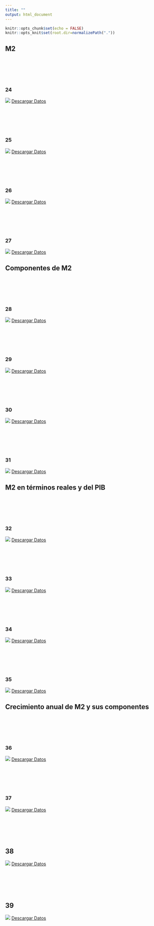 ```yaml
---
title: ""
output: html_document
---
```

```r
knitr::opts_chunk$set(echo = FALSE)
knitr::opts_knit$set(root.dir=normalizePath("."))
```


## M2

<a id="M20"></a>

<br><br><br><br>

### 24
![](./Graficos/M20.png)
<a href="https://github.com/esterodr/Monitor_v2/blob/main/CSV/Grafico24.csv" target="_blank">Descargar Datos</a>

<a id="M21"></a>

<br><br><br><br>

### 25
![](./Graficos/M21.png)
<a href="https://github.com/esterodr/Monitor_v2/blob/main/CSV/Grafico25.csv" target="_blank">Descargar Datos</a>

<a id="M22"></a>

<br><br><br><br>

### 26
![](./Graficos/M22.png)
<a href="https://github.com/esterodr/Monitor_v2/blob/main/CSV/Grafico26.csv" target="_blank">Descargar Datos</a>

<a id="M23"></a>

<br><br><br><br>

### 27
![](./Graficos/M23.png)
<a href="https://github.com/esterodr/Monitor_v2/blob/main/CSV/Grafico27.csv" target="_blank">Descargar Datos</a>

## Componentes de M2

<a id="M2c0"></a>

<br><br><br><br>

### 28
![](./Graficos/M20_lin.png)
<a href="https://github.com/esterodr/Monitor_v2/blob/main/CSV/Grafico28.csv" target="_blank">Descargar Datos</a>

<a id="M2c1"></a>

<br><br><br><br>

### 29
![](./Graficos/M21_lin.png)
<a href="https://github.com/esterodr/Monitor_v2/blob/main/CSV/Grafico29.csv" target="_blank">Descargar Datos</a>

<a id="M2c2"></a>

<br><br><br><br>

### 30
![](./Graficos/M22_lin.png)
<a href="https://github.com/esterodr/Monitor_v2/blob/main/CSV/Grafico30.csv" target="_blank">Descargar Datos</a>

<a id="M2c3"></a>

<br><br><br><br>

### 31
![](./Graficos/M23_lin.png)
<a href="https://github.com/esterodr/Monitor_v2/blob/main/CSV/Grafico31.csv" target="_blank">Descargar Datos</a>


## M2 en términos reales y del PIB

<a id="M2_real"></a>

<br><br><br><br>

### 32
![](./Graficos/M2_real.png)
<a href="https://github.com/esterodr/Monitor_v2/blob/main/CSV/Grafico32.csv" target="_blank">Descargar Datos</a>

<a id="M2_pib1"></a>

<br><br><br><br>

### 33
![](./Graficos/M2_pib1.png)
<a href="https://github.com/esterodr/Monitor_v2/blob/main/CSV/Grafico33.csv" target="_blank">Descargar Datos</a>

<a id="M2_pib2"></a>

<br><br><br><br>

### 34
![](./Graficos/M2_pib2.png)
<a href="https://github.com/esterodr/Monitor_v2/blob/main/CSV/Grafico34.csv" target="_blank">Descargar Datos</a>

<a id="M2_pib3"></a>

<br><br><br><br>

### 35
![](./Graficos/M2_pib3.png)
<a href="https://github.com/esterodr/Monitor_v2/blob/main/CSV/Grafico35.csv" target="_blank">Descargar Datos</a>

## Crecimiento anual de M2 y sus componentes

<a id="M2_crec_M2"></a>

<br><br><br><br>

### 36
![](./Graficos/M2_crec_M2.png)
<a href="https://github.com/esterodr/Monitor_v2/blob/main/CSV/Grafico36.csv" target="_blank">Descargar Datos</a>

<a id="M2_crec_circ"></a>

<br><br><br><br>

### 37 
![](./Graficos/M2_crec_circ.png)
<a href="https://github.com/esterodr/Monitor_v2/blob/main/CSV/Grafico37.csv" target="_blank">Descargar Datos</a>


<a id="M2_crec_cc"></a>

<br><br><br><br>

## 38
![](./Graficos/crec_cc.png)
<a href="https://github.com/esterodr/Monitor_v2/blob/main/CSV/Grafico38.csv" target="_blank">Descargar Datos</a>

<a id="M2_crec_ca"></a>

<br><br><br><br>

## 39
![](./Graficos/crec_ca.png)
<a href="https://github.com/esterodr/Monitor_v2/blob/main/CSV/Grafico39.csv" target="_blank">Descargar Datos</a>

